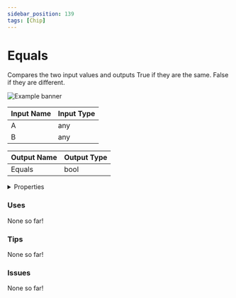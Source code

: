 ```yaml
---
sidebar_position: 139
tags: [Chip]
---
```


# Equals

Compares the two input values and outputs True if they are the same. False if they are different.



![Example banner](./assets/3663225d-e18d-40e6-a234-ef10378528be.svg)

| Input Name | Input Type |
|-----------|-----------|
| A | any |
| B | any |

| Output Name | Output Type |
|-----------|-----------|
| Equals | bool |


<details>
  <summary>Properties</summary>
  <div>
    <div>
    <table>
      <thead>
        <tr>
          <th>Is beta required?</th>
          <th>❌</th>
        </tr>
        <tr>
          <th>Is this chip a trolling risk?</th>
          <th>❌</th>
        </tr>
        <tr>
          <th>Chip UUID</th>
          <th>3663225d-e18d-40e6-a234-ef10378528be</th>
        </tr>
      </thead>
    </table>
    </div>
  </div>
</details>

### Uses

None so far!

### Tips

None so far!

### Issues

None so far!